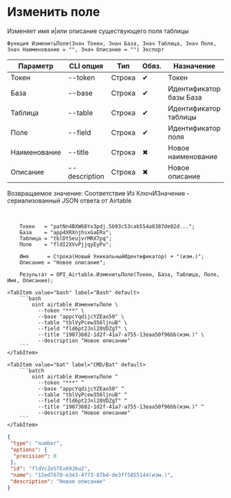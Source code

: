 ﻿---
sidebar_position: 2
description: Изменить поле и другие функции для работы с Airtable в Открытом пакете интеграций - бесплатной open-source библиотеке интеграций для 1С:Предприятие 8, OneScript и CLI
keywords: [1C, 1С, 1С:Предприятие, 1С:Предприятие 8.3, API, Интеграция, Сервисы, Обмен, OneScript, CLI, Airtable]
---


# Изменить поле
 Изменяет имя и|или описание существующего поля таблицы



`Функция ИзменитьПоле(Знач Токен, Знач База, Знач Таблица, Знач Поле, Знач Наименование = "", Знач Описание = "") Экспорт`

  | Параметр | CLI опция | Тип | Обяз. | Назначение |
  |-|-|-|-|-|
  | Токен | --token | Строка | &#x2714; | Токен |
  | База | --base | Строка | &#x2714; | Идентификатор базы База |
  | Таблица | --table | Строка | &#x2714; | Идентификатор таблицы |
  | Поле | --field | Строка | &#x2714; | Идентификатор поля |
  | Наименование | --title | Строка | &#x2716; | Новое наименование |
  | Описание | --description | Строка | &#x2716; | Новое описание |

  
  Возвращаемое значение:   Соответствие Из КлючИЗначение - сериализованный JSON ответа от Airtable

<br/>




```bsl title="Пример использования для 1С:Предприятие/OneScript"
    Токен   = "patNn4BXW66Yx3pdj.5b93c53cab554a8387de02d...";
    База    = "app4XRXnjhsxGaERx";
    Таблица = "tblDt5eujvrMRX7pq";
    Поле    = "fldI2XVvPjjqyEyPv";

    Имя      = Строка(Новый УникальныйИдентификатор) + "(изм.)";
    Описание = "Новое описание";

    Результат = OPI_Airtable.ИзменитьПоле(Токен, База, Таблица, Поле, Имя, Описание);
```
    

 <Tabs>
  
    <TabItem value="bash" label="Bash" default>
        ```bash
            oint airtable ИзменитьПоле \
              --token "***" \
              --base "appcYqdijcYZEao50" \
              --table "tblVyPcew356ljnuB" \
              --field "fld6pt2Jnl20VDZgT" \
              --title "19073682-1d2f-41a7-a755-13eaa50f96bb(изм.)" \
              --description "Новое описание"
        ```
    </TabItem>
  
    <TabItem value="bat" label="CMD/Bat" default>
        ```batch
            oint airtable ИзменитьПоле ^
              --token "***" ^
              --base "appcYqdijcYZEao50" ^
              --table "tblVyPcew356ljnuB" ^
              --field "fld6pt2Jnl20VDZgT" ^
              --title "19073682-1d2f-41a7-a755-13eaa50f96bb(изм.)" ^
              --description "Новое описание"
        ```
    </TabItem>
</Tabs>


```json title="Результат"
{
 "type": "number",
 "options": {
  "precision": 0
 },
 "id": "fldVcZeSTEx69J6u2",
 "name": "12ed7670-e343-4773-87b4-de3ff5855144(изм.)",
 "description": "Новое описание"
}
```
